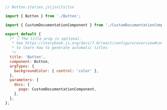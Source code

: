 ```js
// Button.stories.js|jsx|ts|tsx

import { Button } from './Button';

import { CustomDocumentationComponent } from './CustomDocumentationComponent';

export default {
  /* 👇 The title prop is optional.
   * See https://storybook.js.org/docs/7.0/react/configure/overview#configure-story-loading
   * to learn how to generate automatic titles
   */
  title: 'Button',
  component: Button,
  argTypes: {
    backgroundColor: { control: 'color' },
  },
  parameters: {
    docs: {
      page: CustomDocumentationComponent,
    },
  },
};
```
